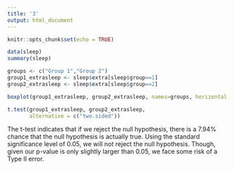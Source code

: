 ```yaml
---
title: '3'
output: html_document
---
```


```r
knitr::opts_chunk$set(echo = TRUE)
```

```r
data(sleep)
summary(sleep)
```

```r
groups <- c("Group 1","Group 2")
group1_extrasleep <- sleep$extra[sleep$group==1]
group2_extrasleep <- sleep$extra[sleep$group==2]

boxplot(group1_extrasleep, group2_extrasleep, names=groups, horizontal = TRUE, main = "Extra Sleep Hours", xlab = "Hours")
```

```r
t.test(group1_extrasleep, group2_extrasleep,
       alternative = c("two.sided"))
```

The t-test indicates that if we reject the null hypothesis, there is a 7.94% chance that the null hypothesis is actually true. Using the standard significance level of 0.05, we will not reject the null hypothesis. Though, given our p-value is only slightly larger than 0.05, we face some risk of a Type II error.